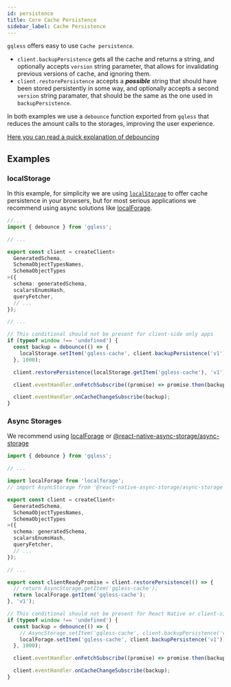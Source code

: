 ```yaml
---
id: persistence
title: Core Cache Persistence
sidebar_label: Cache Persistence
---
```


`gqless` offers easy to use `Cache persistence`.

- `client.backupPersistence` gets all the cache and returns a string, and optionally accepts `version` string parameter, that allows for invalidating previous versions of cache, and ignoring them.
- `client.restorePersistence` accepts a **_possible_** string that should have been stored persistently in some way, and optionally accepts a second `version` string paramater, that should be the same as the one used in `backupPersistence`.

In both examples we use a `debounce` function exported from `gqless` that reduces the amount calls to the storages, improving the user experience.

[Here you can read a quick explanation of debouncing](https://dev.to/afrazchelsea/debouncing-v-s-throttling-what-s-the-difference-4k95)

## Examples

### localStorage

In this example, for simplicity we are using [`localStorage`](https://developer.mozilla.org/en-US/docs/Web/API/Window/localStorage) to offer cache persistence in your browsers,
but for most serious applications we recommend using async solutions like [localForage](https://github.com/localForage/localForage).

```ts
//...
import { debounce } from 'gqless';

// ...

export const client = createClient<
  GeneratedSchema,
  SchemaObjectTypesNames,
  SchemaObjectTypes
>({
  schema: generatedSchema,
  scalarsEnumsHash,
  queryFetcher,
  // ...
});

// ...

// This conditional should not be present for client-side only apps
if (typeof window !== 'undefined') {
  const backup = debounce(() => {
    localStorage.setItem('gqless-cache', client.backupPersistence('v1'));
  }, 1000);

  client.restorePersistence(localStorage.getItem('gqless-cache'), 'v1');

  client.eventHandler.onFetchSubscribe((promise) => promise.then(backup));

  client.eventHandler.onCacheChangeSubscribe(backup);
}
```

### Async Storages

We recommend using [localForage](https://localforage.github.io/localForage/) or [@react-native-async-storage/async-storage](https://github.com/react-native-async-storage/async-storage)

```ts
import { debounce } from 'gqless';

// ...

import localForage from 'localforage';
// import AsyncStorage from '@react-native-async-storage/async-storage';

export const client = createClient<
  GeneratedSchema,
  SchemaObjectTypesNames,
  SchemaObjectTypes
>({
  schema: generatedSchema,
  scalarsEnumsHash,
  queryFetcher,
  // ...
});

// ...

export const clientReadyPromise = client.restorePersistence(() => {
  // return AsyncStorage.getItem('gqless-cache');
  return localForage.getItem('gqless-cache');
}, 'v1');

// This conditional should not be present for React Native or client-side only apps
if (typeof window !== 'undefined') {
  const backup = debounce(() => {
    // AsyncStorage.setItem('gqless-cache', client.backupPersistence('v1'));
    localForage.setItem('gqless-cache', client.backupPersistence('v1'));
  }, 1000);

  client.eventHandler.onFetchSubscribe((promise) => promise.then(backup));

  client.eventHandler.onCacheChangeSubscribe(backup);
}
```

###
